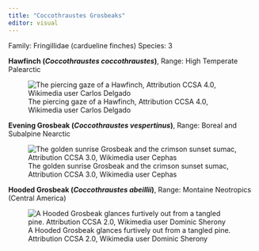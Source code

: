 ```yaml
---
title: "Coccothraustes Grosbeaks"
editor: visual
---
```


Family: Fringillidae (cardueline finches) Species: 3

**Hawfinch (*Coccothraustes coccothraustes*)**, Range: High Temperate Palearctic

![The piercing gaze of a Hawfinch, Attribution CCSA 4.0, Wikimedia user Carlos Delgado](https://upload.wikimedia.org/wikipedia/commons/thumb/d/dd/Coccothraustes_coccothraustes_-_01.jpg/640px-Coccothraustes_coccothraustes_-_01.jpg)

**Evening Grosbeak (*Coccothraustes vespertinus*)**, Range: Boreal and Subalpine Nearctic

![The golden sunrise Grosbeak and the crimson sunset sumac, Attribution CCSA 3.0, Wikimedia user Cephas](https://upload.wikimedia.org/wikipedia/commons/thumb/c/c9/Hesperiphona_vespertina_CT2.jpg/640px-Hesperiphona_vespertina_CT2.jpg)

**Hooded Grosbeak (*Coccothraustes abeillii*)**, Range: Montaine Neotropics (Central America)

![A Hooded Grosbeak glances furtively out from a tangled pine. Attribution CCSA 2.0, Wikimedia user Dominic Sherony](https://upload.wikimedia.org/wikipedia/commons/thumb/2/23/Coccothraustes_abeillei.jpg/640px-Coccothraustes_abeillei.jpg)

